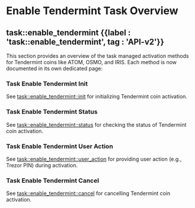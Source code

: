 
# Enable Tendermint Task Overview

## task::enable\_tendermint {{label : 'task::enable_tendermint', tag : 'API-v2'}}

This section provides an overview of the task managed activation methods for Tendermint coins like ATOM, OSMO, and IRIS. Each method is now documented in its own dedicated page:

### Task Enable Tendermint Init

See [task::enable\_tendermint::init](/komodo-defi-framework/api/v20/coin_activation/task_managed/enable_tendermint/init/) for initializing Tendermint coin activation.

### Task Enable Tendermint Status

See [task::enable\_tendermint::status](/komodo-defi-framework/api/v20/coin_activation/task_managed/enable_tendermint/status/) for checking the status of Tendermint coin activation.

### Task Enable Tendermint User Action

See [task::enable\_tendermint::user\_action](/komodo-defi-framework/api/v20/coin_activation/task_managed/enable_tendermint/user_action/) for providing user action (e.g., Trezor PIN) during activation.

### Task Enable Tendermint Cancel

See [task::enable\_tendermint::cancel](/komodo-defi-framework/api/v20/coin_activation/task_managed/enable_tendermint/cancel/) for cancelling Tendermint coin activation.
